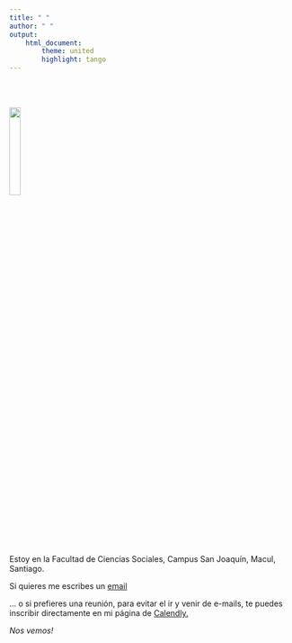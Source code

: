 ```yaml
---
title: " "
author: " "
output:
    html_document:
        theme: united
        highlight: tango
---
```


<br/>
<br/>


<img src="images/simon.jpg" style="width:20%; margin-right: 20px" align="left">

<br clear="all" />

Estoy en la Facultad de Ciencias Sociales, Campus San Joaquín, Macul, Santiago.

Si quieres me escribes un [email](mailto:jcastillov@uc.cl)

... o si prefieres una reunión, para evitar el ir y venir de e-mails, te puedes inscribir directamente en mi página de [Calendly.](https://calendly.com/juan_castillo/horasofi)

*Nos vemos!*
